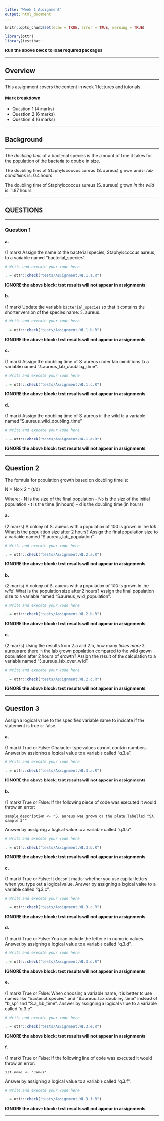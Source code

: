 ```yaml
---
title: "Week 1 Assignment"
output: html_document
---
```


```r
knitr::opts_chunk$set(echo = TRUE, error = TRUE, warning = TRUE)

library(ottr)
library(testthat)
```
**Run the above block to load required packages**

---

## Overview

---

This assignment covers the content in week 1 lectures and tutorials. 

#### Mark breakdown
- Question 1 (4 marks)
- Question 2 (6 marks)
- Question 4 (6 marks)

---

## Background

---

The *doubling time* of a bacterial species is the amount of time it takes for the population of the bacteria to double in size.

The doubling time of Staphylococcus aureus (S. aureus) grown under *lab conditions* is: 0.4 hours

The doubling time of Staphylococcus aureus (S. aureus) grown *in the wild* is: 1.87 hours

---

## QUESTIONS

---

### Question 1 

#### a.
(1 mark)
Assign the name of the bacterial species, Staphylococcus aureus, to a variable named "bacterial_species".

```r
# Write and execute your code here

```

```r
. = ottr::check("tests/Assignment.W1.1.a.R")
```
**IGNORE the above block: test results will not appear in assignments** 

#### b.
(1 mark)
Update the variable `bacterial_species` so that it contains the shorter version of the species name: S. aureus.

```r
# Write and execute your code here

```

```r
. = ottr::check("tests/Assignment.W1.1.b.R")
```
**IGNORE the above block: test results will not appear in assignments** 

#### c.
(1 mark)
Assign the doubling time of S. aureus under lab conditions to a variable named "S.aureus_lab_doubling_time".

```r
# Write and execute your code here

```

```r
. = ottr::check("tests/Assignment.W1.1.c.R")
```
**IGNORE the above block: test results will not appear in assignments** 

#### d.
(1 mark)
Assign the doubling time of S. aureus in the wild to a variable named "S.aureus_wild_doubling_time".

```r
# Write and execute your code here

```

```r
. = ottr::check("tests/Assignment.W1.1.d.R")
```
**IGNORE the above block: test results will not appear in assignments** 

---

## Question 2

The formula for population growth based on doubling time is:

N = No x 2 ^ (t/d)

Where:
- N is the size of the final population
- No is the size of the initial population
- t is the time (in hours)
- d is the doubling time (in hours)

#### a.
(2 marks)
A colony of S. aureus with a population of 100 is grown in the *lab*. What is the population size after 2 hours? Assign the final population size to a variable named "S.aureus_lab_population".

```r
# Write and execute your code here

```

```r
. = ottr::check("tests/Assignment.W1.2.a.R")
```
**IGNORE the above block: test results will not appear in assignments** 

#### b.
(2 marks)
A colony of S. aureus with a population of 100 is grown in the *wild*. What is the population size after 2 hours? Assign the final population size to a variable named "S.aureus_wild_population".

```r
# Write and execute your code here

```

```r
. = ottr::check("tests/Assignment.W1.2.b.R")
```
**IGNORE the above block: test results will not appear in assignments** 

#### c. 
(2 marks)
Using the results from 2.a and 2.b, how many *times more* S. aureus are there in the lab grown population compared to the wild grown population after 2 hours of growth? Assign the result of the calculation to a variable named "S.aureus_lab_over_wild".

```r
# Write and execute your code here

```

```r
. = ottr::check("tests/Assignment.W1.2.c.R")
```
**IGNORE the above block: test results will not appear in assignments** 

---

## Question 3

Assign a logical value to the specified variable name to indicate if the statement is true or false.

#### a. 
(1 mark)
True or False: Character type values cannot contain numbers. Answer by assigning a logical value to a variable called "q.3.a".

```r
# Write and execute your code here

```

```r
. = ottr::check("tests/Assignment.W1.3.a.R")
```
**IGNORE the above block: test results will not appear in assignments** 

#### b.
(1 mark)
True or False: If the following piece of code was executed it would throw an error:

    sample_description <- "S. aureus was grown on the plate labelled "SA sample 3""
    
Answer by assigning a logical value to a variable called "q.3.b".

```r
# Write and execute your code here

```

```r
. = ottr::check("tests/Assignment.W1.3.b.R")
```
**IGNORE the above block: test results will not appear in assignments** 

#### c. 
(1 mark)
True or False: It doesn't matter whether you use capital letters when you type out a logical value. Answer by assigning a logical value to a variable called "q.3.c".

```r
# Write and execute your code here

```

```r
. = ottr::check("tests/Assignment.W1.3.c.R")
```
**IGNORE the above block: test results will not appear in assignments** 

#### d. 
(1 mark)
True or False: You can include the letter e in numeric values. Answer by assigning a logical value to a variable called "q.3.d".

```r
# Write and execute your code here

```

```r
. = ottr::check("tests/Assignment.W1.3.d.R")
```
**IGNORE the above block: test results will not appear in assignments** 

#### e. 
(1 mark)
True or False: When choosing a variable name, it is better to use names like "bacterial_species" and "S.aureus_lab_doubling_time" instead of "b_sp" and "S.a_lab_time". Answer by assigning a logical value to a variable called "q.3.e".

```r
# Write and execute your code here

```

```r
. = ottr::check("tests/Assignment.W1.3.e.R")
```
**IGNORE the above block: test results will not appear in assignments** 

#### f.
(1 mark)
True or False: If the following line of code was executed it would throw an error:

    1st.name <- "James"
    
Answer by assigning a logical value to a variable called "q.3.f".

```r
# Write and execute your code here

```

```r
. = ottr::check("tests/Assignment.W1.3.f.R")
```
**IGNORE the above block: test results will not appear in assignments** 

---